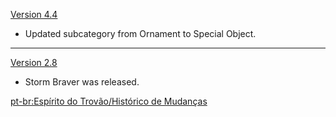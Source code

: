 {{Change History/Header}}
[[Version 4.4]]
* Updated subcategory from Ornament to Special Object.
----
[[Version 2.8]]
* Storm Braver was released.
<noinclude>
[[pt-br:Espírito do Trovão/Histórico de Mudanças]]
</noinclude>